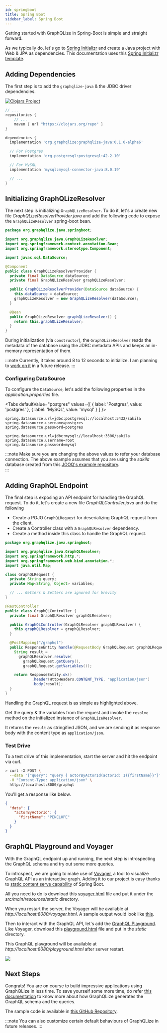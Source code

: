 ```yaml
---
id: springboot
title: Spring Boot
sidebar_label: Spring Boot
---
```

Getting started with GraphQLize in Spring-Boot is simple and straight forward.

As we typically do, let's go to [Spring Initializr](https://start.spring.io/) and create a Java project with Web & JPA as dependencies. This documentation uses this [Spring Initializr template](https://start.spring.io/#!type=gradle-project&language=java&platformVersion=2.2.5.RELEASE&packaging=jar&jvmVersion=1.8&groupId=org.graphqlize.java&artifactId=spring-boot&name=spring-boot&description=Demo%20project%20for%20Spring%20Boot%20and%20GraphQLize&packageName=org.graphqlize.java.spring-boot&dependencies=web,data-jpa).

## Adding Dependencies

The first step is to add the `graphqlize-java` & the JDBC driver dependencies.

[![Clojars Project](https://img.shields.io/clojars/v/org.graphqlize/graphqlize-java.svg)](https://clojars.org/org.graphqlize/graphqlize-java)

```groovy {4,8}
// ...
repositories {
	// ...
	maven { url "https://clojars.org/repo" }
}

dependencies {
  implementation 'org.graphqlize:graphqlize-java:0.1.0-alpha6'

  // For Postgres
  implementation 'org.postgresql:postgresql:42.2.10'

  // For MySQL
  implementation 'mysql:mysql-connector-java:8.0.19'

  // ...
}
```

## Initializing GraphQLizeResolver

The next step is initializing `GraphQLizeResolver`. To do it, let's a create new file _GraphQLizeResolverProvider.java_ and add the following code to expose the `GraphQLizeResolver` spring-boot bean.

```java {9,16,19-22}
package org.graphqlize.java.springboot;

import org.graphqlize.java.GraphQLizeResolver;
import org.springframework.context.annotation.Bean;
import org.springframework.stereotype.Component;

import javax.sql.DataSource;

@Component
public class GraphQLizeResolverProvider {
  private final DataSource dataSource;
  private final GraphQLizeResolver graphQLizeResolver;

  public GraphQLizeResolverProvider(DataSource dataSource) {
    this.dataSource = dataSource;
    graphQLizeResolver = new GraphQLizeResolver(dataSource);
  }

  @Bean
  public GraphQLizeResolver graphQLizeResolver() {
    return this.graphQLizeResolver;
  }
}
```

During initialization (via `constructor`), the `GraphQLizeResolver` reads the metadata of the database using the JDBC metadata APIs and keeps an in-memory representation of them.

:::note
Currently, it takes around 8 to 12 seconds to initialize. I am planning to [work on it](https://github.com/graphqlize/graphqlize/issues/48) in a future release.
:::

### Configuring DataSource

To configure the `DataSource`, let's add the following properties in the _application.properties_ file.



<Tabs
  defaultValue="postgres"
  values={[
    { label: 'Postgres', value: 'postgres' },
    { label: 'MySQL', value: 'mysql' }
  ]
}>
<TabItem value="postgres">

```
spring.datasource.url=jdbc:postgresql://localhost:5432/sakila
spring.datasource.username=postgres
spring.datasource.password=postgres
```

</TabItem>
<TabItem value="mysql">

```
spring.datasource.url=jdbc:mysql://localhost:3306/sakila
spring.datasource.username=root
spring.datasource.password=mysql
```

</TabItem>
</Tabs>

:::note
Make sure you are changing the above values to refer your database connection. The above example assumes that you are using the _sakila_ database created from this [JOOQ's example repository](https://github.com/jOOQ/jOOQ/tree/master/jOOQ-examples/Sakila).  
:::

## Adding GraphQL Endpoint

The final step is exposing an API endpoint for handling the GraphQL request. To do it, let's create a new file _GraphQLController.java_ and do the following 

* Create a POJO `GraphQLRequest` for deserializing GraphQL request from the client.
* Create a Controller class with a `GraphQLResolver` dependency. 
* Create a method inside this class to handle the GraphQL request. 

```java {25-28}
package org.graphqlize.java.springboot;

import org.graphqlize.java.GraphQLResolver;
import org.springframework.http.*;
import org.springframework.web.bind.annotation.*;
import java.util.Map;

class GraphQLRequest {
  private String query;
  private Map<String, Object> variables;

  // ... Getters & Setters are ignored for brevity
}

@RestController
public class GraphQLController {
  private final GraphQLResolver graphQLResolver;

  public GraphQLController(GraphQLResolver graphQLResolver) {
    this.graphQLResolver = graphQLResolver;
  }

  @PostMapping("/graphql")
  public ResponseEntity handle(@RequestBody GraphQLRequest graphQLRequest) {
    String result = 
      graphQLResolver.resolve(
        graphQLRequest.getQuery(), 
        graphQLRequest.getVariables());

    return ResponseEntity.ok()
            .header(HttpHeaders.CONTENT_TYPE, "application/json")
            .body(result);
  }
}
```

Handling the GraphQL request is as simple as highlighted above. 

Get the query & the variables from the request and invoke the `resolve` method on the initialized instance of `GraphQLizeResolver`. 

It returns the `result` as stringified JSON, and we are sending it as response body with the content type as `application/json`. 

### Test Drive

To a test drive of this implementation, start the server and hit the endpoint via curl.

```bash
> curl -X POST \
  --data '{"query": "query { actorByActorId(actorId: 1){firstName}}"}' \
  -H "Content-Type: application/json" \
  http://localhost:8080/graphql
```

You'll get a response like below.

```json
{
  "data": {
    "actorByActorId": {
      "firstName": "PENELOPE"
    }
  }
}
```

## GraphQL Playground and Voyager

With the GraphQL endpoint up and running, the next step is introspecting the GraphQL schema and try out some more queries. 

To introspect, we are going to make use of [Voyager](https://github.com/APIs-guru/graphql-voyager), a tool to visualize GraphQL API as an interactive graph. Adding it to our project is easy thanks to [static content serve capability](https://spring.io/blog/2013/12/19/serving-static-web-content-with-spring-boot) of Spring Boot. 

All you need to do is download this [voyager.html](https://github.com/graphqlize/graphqlize-demo/blob/master/java/spring-boot/src/main/resources/static/voyager.html) file and put it under the _src/main/resources/static_ directory. 

When you restart the server, the Voyager will be available at _http://localhost:8080/voyager.html_. A sample output would look like [this](https://www.graphqlize.org/html/sakila-voyager.html).

Then to interact with the GraphQL API, let's add the [GraphQL Playground](https://github.com/prisma-labs/graphql-playground). Like Voyager, download this [playground.html](https://github.com/graphqlize/graphqlize-demo/blob/master/java/spring-boot/src/main/resources/static/playground.html) file and put in the _static_ directory. 

This GraphQL playground will be available at _http://localhost:8080/playground.html_ after server restart. 

![](/img/graphql-playground.png)

## Next Steps

Congrats! You are on course to build impressive applications using GraphQLize in less time. To save yourself some more time, do refer [this documentation](/docs/graphql_schema/types-and-fields) to know more about how GraphQLize generates the GraphQL schema and the queries. 

The sample code is available in [this GitHub Repository](https://github.com/graphqlize/graphqlize-demo/tree/master/java/spring-boot).

:::note
You can also customize certain default behaviours of GraphQLize in future releases.
:::
